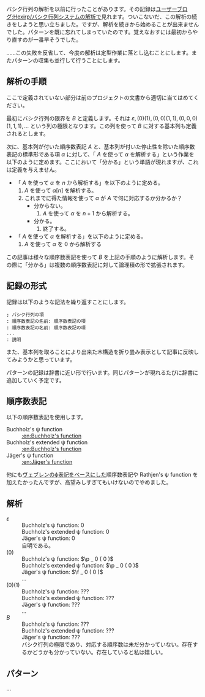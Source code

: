 <div style="display:none"><nowiki>\[

  \newcommand{\w}{\omega}
  \newcommand{\f}{\phi}
  \newcommand{\p}{\psi}
  \newcommand{\I}{I}

\]</nowiki></div>

バシク行列の解析を以前に行ったことがあります。その記録は[[ユーザーブログ:Hexirp/バシク行列システムの解析]]で見れます。ついこないだ、この解析の続きをしようと思い立ちました。ですが、解析を続きから始めることが出来ませんでした。パターンを既に忘れてしまっていたのです。覚えなおすには最初からやり直すのが一番早そうでした。

……この失敗を反省して、今度の解析は定型作業に落とし込むことにします。またパターンの収集も並行して行うことにします。

== 解析の手順 ==

ここで定義されていない部分は前のプロジェクトの文書から適切に当てはめてください。

最初にバシク行列の限界を \( B \) と定義します。それは \( \varepsilon, (0)(1), (0,0)(1,1), (0,0,0)(1,1,1), \ldots \) という列の極限となります。この列を使って \( B \) に対する基本列も定義されるとします。

次に、基本列が付いた順序数表記 \( A \) と、基本列が付いた停止性を除いた順序数表記の標準形である項 \( \alpha \) に対して、「 \( A \) を使って \( \alpha \) を解析する」という作業を以下のように定めます。ここにおいて「分かる」という単語が現れますが、これは定義を与えません。

* 「 \( A \) を使って \( \alpha \) を \( n \) から解析する」を以下のように定める。
*# \( A \) を使って \( \alpha [ n ] \) を解析する。
*# これまでに得た情報を使って \( \alpha \) が \( A \) で何に対応するか分かるか？
*#* 分からない。
*#*# \( A \) を使って \( \alpha \) を \( n + 1 \) から解析する。
*#* 分かる。
*#*# 終了する。
* 「 \( A \) を使って \( \alpha \) を解析する」を以下のように定める。
*# \( A \) を使って \( \alpha \) を \( 0 \) から解析する

この記事は様々な順序数表記を使って \( B \) を上記の手順のように解析します。その際に「分かる」は複数の順序数表記に対して論理積の形で拡張されます。

== 記録の形式 ==

記録は以下のような記法を繰り返すことにします。

<pre>
; バシク行列の項
: 順序数表記の名前: 順序数表記の項
: 順序数表記の名前: 順序数表記の項
...
: 説明
</pre>

また、基本列を取ることにより出来た木構造を折り畳み表示として記事に反映してみようかと思っています。

パターンの記録は辞書に近い形で行います。同じパターンが現れるたびに辞書に追加していく予定です。

== 順序数表記 ==

以下の順序数表記を使用します。

; Buchholz's ψ function
: [[:en:Buchholz's function]]
; Buchholz's extended ψ function
: [[:en:Buchholz's function]]
; Jäger's ψ function
: [[:en:Jäger's function]]

他にも[[ヴェブレンのϕ表記]]をベースにした順序数表記や Rathjen's ψ function を加えたかったんですが、高望みしすぎてもいけないのでやめました。

== 解析 ==

; \( \varepsilon \)
: Buchholz's ψ function: \( 0 \)
: Buchholz's extended ψ function: \( 0 \)
: Jäger's ψ function: \( 0 \)
: 自明である。
; \( (0) \)
: Buchholz's ψ function: \( \p _ 0 ( 0 ) \)
: Buchholz's extended ψ function: \( \p _ 0 ( 0 ) \)
: Jäger's ψ function: \( \f _ 0 ( 0 ) \)
: ...
; \( (0)(1) \)
: Buchholz's ψ function: \( \mathrm{???} \)
: Buchholz's extended ψ function: \( \mathrm{???} \)
: Jäger's ψ function: \( \mathrm{???} \)
: ...
; \( B \)
: Buchholz's ψ function: \( \mathrm{???} \)
: Buchholz's extended ψ function: \( \mathrm{???} \)
: Jäger's ψ function: \( \mathrm{???} \)
: バシク行列の極限であり、対応する順序数は未だ分かっていない。存在するかどうかも分かっていない。存在していると私は嬉しい。

== パターン ==

...
